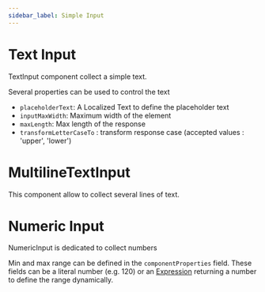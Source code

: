 ```yaml
---
sidebar_label: Simple Input
---
```


# Text Input

TextInput component collect a simple text.

Several properties can be used to control the text

- `placeholderText`: A Localized Text to define the placeholder text 
- `inputMaxWidth`: Maximum width of the element 
- `maxLength`: Max length of the response
- `transformLetterCaseTo` : transform response case (accepted values : 'upper', 'lower')

<SurveyComponent name="TextInput"/>

# MultilineTextInput

This component allow to collect several lines of text.

<SurveyComponent name="MultilineTextInput"/>

# Numeric Input

NumericInput is dedicated to collect numbers 

Min and max range can be defined in the `componentProperties` field.
These fields can be a literal number (e.g. 120) or an [Expression](../../expressions) returning a number to define the range dynamically.

<SurveyComponent name="NumberInput"/>